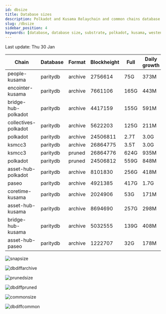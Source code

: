 ```yaml
---
id: dbsize
title: Database sizes
description: Polkadot and Kusama Relaychain and common chains database sizes
slug: /dbsize
sidebar_position: 4
keywords: [database, database size, substrate, polkadot, kusama, westend]
---
```



Last update: Thu 30 Jan

| Chain    | Database   | Format | Blockheight | Full         | Daily growth |
| ------------------------| ----------- | -------- | ------- | ---------- | ----- | 
| people-kusama | paritydb | archive | 2756614 | 75G | 373M |
| encointer-kusama | paritydb | archive | 7661106 | 165G | 443M |
| bridge-hub-polkadot | paritydb | archive | 4417159 | 155G | 591M |
| collectives-polkadot | paritydb | archive | 5622203 | 125G | 211M |
| polkadot | paritydb | archive | 24506811 | 2.7T | 3.0G |
| ksmcc3 | paritydb | archive | 26864775 | 3.5T | 3.0G |
| ksmcc3 | paritydb | pruned | 26864776 | 624G | 935M |
| polkadot | paritydb | pruned | 24506812 | 559G | 848M |
| asset-hub-polkadot | paritydb | archive | 8101830 | 256G | 418M |
| paseo | paritydb | archive | 4921385 | 417G | 1.7G |
| coretime-kusama | paritydb | archive | 2024906 | 53G | 171M |
| asset-hub-kusama | paritydb | archive | 8694690 | 257G | 298M |
| bridge-hub-kusama | paritydb | archive | 5032555 | 139G | 408M |
| asset-hub-paseo | paritydb | archive | 1222707 | 32G | 178M |

![snapsize](/img/archivesize.png)

![dbdiffarchive](/img/dbdiffrelay.png)

![prunedsize](/img/prunedsize.png)

![dbdiffpruned](/img/dbdiffpruned.png)

![commonsize](/img/commonsize.png)

![dbdiffcommon](/img/dbdiffcommon.png)
